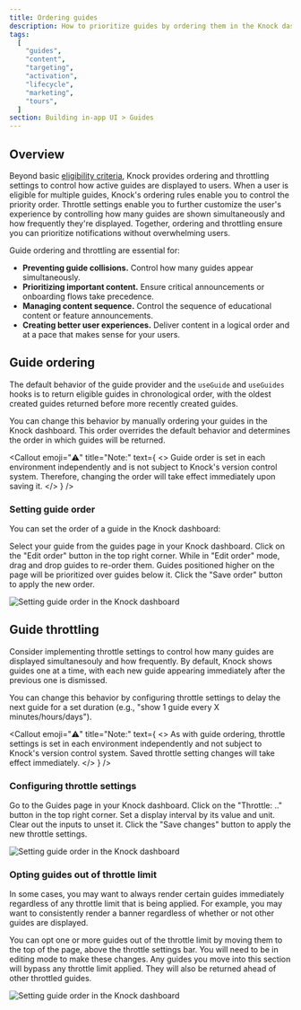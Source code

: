```yaml
---
title: Ordering guides
description: How to prioritize guides by ordering them in the Knock dashboard.
tags:
  [
    "guides",
    "content",
    "targeting",
    "activation",
    "lifecycle",
    "marketing",
    "tours",
  ]
section: Building in-app UI > Guides
---
```


## Overview

Beyond basic [eligibility criteria](/in-app-ui/guides/create-guides#targeting), Knock provides ordering and throttling settings to control how active guides are displayed to users. When a user is eligible for multiple guides, Knock's ordering rules enable you to control the priority order. Throttle settings enable you to further customize the user's experience by controlling how many guides are shown simultaneously and how frequently they're displayed. Together, ordering and throttling ensure you can prioritize notifications without overwhelming users.

Guide ordering and throttling are essential for:

- **Preventing guide collisions.** Control how many guides appear simultaneously.
- **Prioritizing important content.** Ensure critical announcements or onboarding flows take precedence.
- **Managing content sequence.** Control the sequence of educational content or feature announcements.
- **Creating better user experiences.** Deliver content in a logical order and at a pace that makes sense for your users.

## Guide ordering

The default behavior of the guide provider and the `useGuide` and `useGuides` hooks is to return eligible guides in chronological order, with the oldest created guides returned before more recently created guides.

You can change this behavior by manually ordering your guides in the Knock dashboard. This order overrides the default behavior and determines the order in which guides will be returned.

  <Callout
  emoji="⚠️"
  title="Note:"
  text={
    <>
      Guide order is set in each environment independently and is not subject to Knock's version control system. Therefore, changing the order will take effect immediately upon saving it.
    </>
  }
/>

### Setting guide order

You can set the order of a guide in the Knock dashboard:

<Steps titleSize="h3">
  <Step title="Navigate to your guide">
    Select your guide from the guides page in your Knock dashboard.
  </Step>
  <Step title="Open guide settings">
    Click on the "Edit order" button in the top right corner.
  </Step>
  <Step title="Set the order value">
    While in "Edit order" mode, drag and drop guides to re-order them. Guides positioned higher on the page will be prioritized over guides below it.
  </Step>
  <Step title="Save your changes">
    Click the "Save order" button to apply the new order.
  </Step>
</Steps>

<Image
  src="/images/concepts/guides/guide-ordering.png"
  alt="Setting guide order in the Knock dashboard"
  width={1356}
  height={1452}
  className="rounded-md mx-auto border border-gray-200"
/>

## Guide throttling

Consider implementing throttle settings to control how many guides are displayed simultanesouly and how frequently. By default, Knock shows guides one at a time, with each new guide appearing immediately after the previous one is dismissed.

You can change this behavior by configuring throttle settings to delay the next guide for a set duration (e.g., "show 1 guide every X minutes/hours/days").

  <Callout
  emoji="⚠️"
  title="Note:"
  text={
    <>
      As with guide ordering, throttle settings is set in each environment independently and not subject to Knock's version control system. Saved throttle setting changes will take effect immediately.
    </>
  }
/>

### Configuring throttle settings

<Steps titleSize="h3">
  <Step title="Navigate to your guide">
    Go to the Guides page in your Knock dashboard.
  </Step>
  <Step title="Open guide settings">
    Click on the "Throttle: .." button in the top right corner.
  </Step>
  <Step title="Set the order value">
    Set a display interval by its value and unit. Clear out the inputs to unset it.
  </Step>
  <Step title="Save your changes">
    Click the "Save changes" button to apply the new throttle settings.
  </Step>
</Steps>

<Image
  src="/images/concepts/guides/throttle-settings.png"
  alt="Setting guide order in the Knock dashboard"
  width={1356}
  height={1452}
  className="rounded-md mx-auto border border-gray-200"
/>

### Opting guides out of throttle limit

In some cases, you may want to always render certain guides immediately regardless of any throttle limit that is being applied. For example, you may want to consistently render a banner regardless of whether or not other guides are displayed.

You can opt one or more guides out of the throttle limit by moving them to the top of the page,  above the throttle settings bar. You will need to be in editing mode to make these changes. Any guides you move into this section will bypass any throttle limit applied. They will also be returned ahead of other throttled guides.

<Image
  src="/images/concepts/guides/unthrottled-guides.png"
  alt="Setting guide order in the Knock dashboard"
  width={1356}
  height={1452}
  className="rounded-md mx-auto border border-gray-200"
/>
